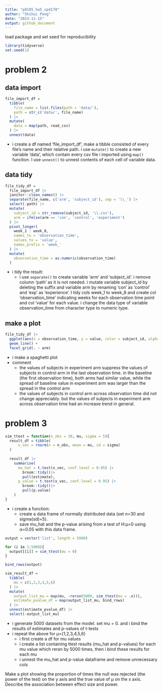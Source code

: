 ```yaml
---
title: "p8105_hw5_sp4170"
author: "Shihui Peng"
date: "2023-11-15"
output: github_document
---
```

load package and set seed for reproducibility
```r
library(tidyverse)
set.seed(1)
```


# problem 2

## data import

```r
file_import_df = 
  tibble(
    file_name = list.files(path = 'data/'),
    path = str_c('data/', file_name)
  ) |> 
  mutate(
    data = map(path, read_csv)
  ) |> 
  unnest(data)
```
* i create a df named 'file_import_df', make a tibble consisted of every file's name and their relative path. i use `mutate()` to create a new variable 'data', which contain every csv file i imported using `map()` function. I use `unnest()` to unnest contents of each cell of variable data.

## data tidy

```r
file_tidy_df = 
  file_import_df |> 
  janitor::clean_names() |> 
  separate(file_name, c('arm', 'subject_id'), sep = '\\_') |> 
  select(-path) |> 
  mutate(
    subject_id = str_remove(subject_id, '\\.csv'),
    arm = ifelse(arm == 'con', 'control', 'experiment')
  ) |> 
  pivot_longer(
    week_1 : week_8,
    names_to = 'observation_time',
    values_to = 'value',
    names_prefix = 'week_'
  ) |> 
  mutate(
    observation_time = as.numeric(observation_time)
  )
```
* i tidy the result:
  * i use `separate()` to create variable 'arm' and 'subject_id'. i remove column 'path' as it is not needed. i mutate variable subject_id by deleting the suffix and variable arm by renaming 'con' as 'control' and 'exp' as 'experience'. I tidy cols week_1 to week_8 and create col 'observation_time' indicating weeks for each observation time point and col 'value' for each value. i change the data type of variable observation_time from character type to numeric type.

## make a plot

```r
file_tidy_df |> 
  ggplot(aes(x = observation_time, y = value, color = subject_id, alpha = 0.5)) +
  geom_line() +
  facet_grid(. ~ arm)
```

* i make a spaghetti plot
* comment
  * the values of subjects in experiment arm suppress the values of subjects in control arm in the last observation time. in the baseline (the first observation time), both arms had similar value, while the spread of baseline value in experiment arm was larger than the spread in the control arm
  * the values of subjects in control arm across observation time did not change appreciably. but the values of subjects in experiment arm across observation time had an increase trend in general.


# problem 3

```r
sim_ttest = function(n_obs = 30, mu, sigma = 5){
  result_df = tibble(
      x_vec = rnorm(n = n_obs, mean = mu, sd = sigma)
  )
  
  result_df |> 
    summarise(
      mu_hat = t.test(x_vec, conf.level = 0.95) |> 
        broom::tidy()|> 
        pull(estimate),
      p_value = t.test(x_vec, conf.level = 0.95) |> 
        broom::tidy()|> 
        pull(p.value)
    ) 
}
```

* i create a function:  
  * create a data frame of normally distributed data (set n=30 and sigma(sd)=5). 
  * save mu_hat and the p-value arising from a test of H:μ=0 using α=0.05 with this data frame.

```r
output = vector('list', length = 5000)

for (i in 1:5000){
  output[[i]] = sim_ttest(mu = 0)
}

bind_rows(output)

sim_result_df = 
  tibble(
    mu = c(1,2,3,4,5,6)
  ) |> 
  mutate(
    output_list_mu = map(mu, ~rerun(5000, sim_ttest(mu = .x))),
    estimate_pvalue_df = map(output_list_mu, bind_rows)
  ) |> 
  unnest(estimate_pvalue_df) |> 
  select(-output_list_mu)
```

* i generate 5000 datasets from the model. set mu = 0. and i bind the results of estimates and p-values of t-tests
* i repeat the above for μ={1,2,3,4,5,6}
  * i first create a df for mu values
  * i create a list containing ttest results (mu_hat and p-values) for each mu value which reran by 5000 times, then i bind these results for each mu
  * i unnest the mu_hat and p-value dataframe and remove unnecessary cols


Make a plot showing the proportion of times the null was rejected (the power of the test) on the y axis and the true value of μ
 on the x axis. Describe the association between effect size and power.
```r

```
 
